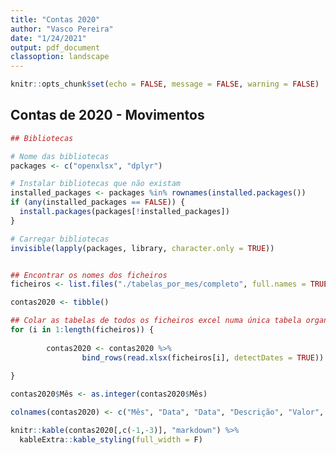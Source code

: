 ```yaml
---
title: "Contas 2020"
author: "Vasco Pereira"
date: "1/24/2021"
output: pdf_document
classoption: landscape
---
```


```r
knitr::opts_chunk$set(echo = FALSE, message = FALSE, warning = FALSE)
```

## Contas de 2020 - Movimentos

```r
## Bibliotecas

# Nome das bibliotecas
packages <- c("openxlsx", "dplyr")

# Instalar bibliotecas que não existam
installed_packages <- packages %in% rownames(installed.packages())
if (any(installed_packages == FALSE)) {
  install.packages(packages[!installed_packages])
}

# Carregar bibliotecas
invisible(lapply(packages, library, character.only = TRUE))


## Encontrar os nomes dos ficheiros
ficheiros <- list.files("./tabelas_por_mes/completo", full.names = TRUE)

contas2020 <- tibble()

## Colar as tabelas de todos os ficheiros excel numa única tabela organizada
for (i in 1:length(ficheiros)) {
        
        contas2020 <- contas2020 %>% 
                bind_rows(read.xlsx(ficheiros[i], detectDates = TRUE))
        
}

contas2020$Mês <- as.integer(contas2020$Mês)

colnames(contas2020) <- c("Mês", "Data", "Data", "Descrição", "Valor", "Saldo", "Centro de Custo", "Rubrica")

knitr::kable(contas2020[,c(-1,-3)], "markdown") %>%
  kableExtra::kable_styling(full_width = F)

```